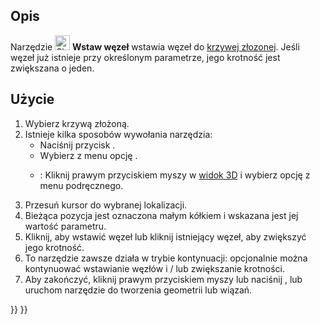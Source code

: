 <languages/>

{{Docnav/pl
|[[Sketcher_BSplineDecreaseKnotMultiplicity/pl|Zmniejsz krotność węzła krzywej złożonej]]
|[[Sketcher_JoinCurves/pl|Połącz krzywe]]
|[[Sketcher_Workbench/pl|środowisko pracy Szkicownik]]
|IconL=Sketcher_BSplineDecreaseKnotMultiplicity.svg
|IconR=Sketcher_JoinCurves.svg‎
|IconC=Workbench_Sketcher.svg
}}

{{GuiCommand/pl
|Name=Sketcher BSplineInsertKnot
|Name/pl=Szkicownik: Wstaw węzeł krzywej złożonej
|MenuLocation=Szkic → Narzędzia szkicownika krzywej złożonej → Wstaw węzeł
|Workbenches=[[Sketcher_Workbench/pl|Szkicownik]]
|Version=0.20
|SeeAlso=[[Sketcher_BSplineKnotMultiplicity/pl|Pokaż / ukryj wyświetlanie węzłów krzywej złożonej]], [[Sketcher_BSplineIncreaseKnotMultiplicity/pl|Zwiększ krotność węzłów krzywej złożonej]], [[Sketcher_BSplineDecreaseKnotMultiplicity/pl|Zmniejsz krotność węzła krzywej złożonej]]
}}

<span id="Description"></span>
==Opis== 

Narzędzie [[Image:Sketcher_BSplineInsertKnot.svg|24px]] '''Wstaw węzeł''' wstawia węzeł do [[B-Splines/pl|krzywej złozonej]]. Jeśli węzeł już istnieje przy określonym parametrze, jego krotność jest zwiększana o jeden.

<span id="Usage"></span>
==Użycie== 

# Wybierz krzywą złożoną.
# Istnieje kilka sposobów wywołania narzędzia:
#* Naciśnij przycisk {{Button|[[File:Sketcher_BSplineInsertKnot.svg|16px]] '''Wstaw węzeł krzywej złożonej'''}}.
#* Wybierz z menu opcję {{MenuCommand|Szkic → Narzędzia szkicownika krzywej złożonej → [[Image:Sketcher_BSplineInsertKnot.svg|16px]] Wstaw węzeł krzywej złożonej}}.
#* {{Version/pl|1.0}}: Kliknij prawym przyciskiem myszy w [[3D_view/pl|widok 3D]] i wybierz opcję {{MenuCommand|[[Image:Sketcher_BSplineInsertKnot.svg|16px]] Wstaw węzeł}} z menu podręcznego.
# Przesuń kursor do wybranej lokalizacji.
# Bieżąca pozycja jest oznaczona małym kółkiem i wskazana jest jej wartość parametru.
# Kliknij, aby wstawić węzeł lub kliknij istniejący węzeł, aby zwiększyć jego krotność.
# To narzędzie zawsze działa w trybie kontynuacji: opcjonalnie można kontynuować wstawianie węzłów i / lub zwiększanie krotności.
# Aby zakończyć, kliknij prawym przyciskiem myszy lub naciśnij {{KEY|Esc}}, lub uruchom narzędzie do tworzenia geometrii lub wiązań.


{{Docnav/pl
|[[Sketcher_BSplineDecreaseKnotMultiplicity/pl|Zmniejsz krotność węzła krzywej złożonej]]
|[[Sketcher_JoinCurves/pl|Połącz krzywe]]
|[[Sketcher_Workbench/pl|środowisko pracy Szkicownik]]
|IconL=Sketcher_BSplineDecreaseKnotMultiplicity.svg
|IconR=Sketcher_JoinCurves.svg‎
|IconC=Workbench_Sketcher.svg
}}

{{Sketcher_Tools_navi{{#translation:}}}}
{{Userdocnavi{{#translation:}}}}